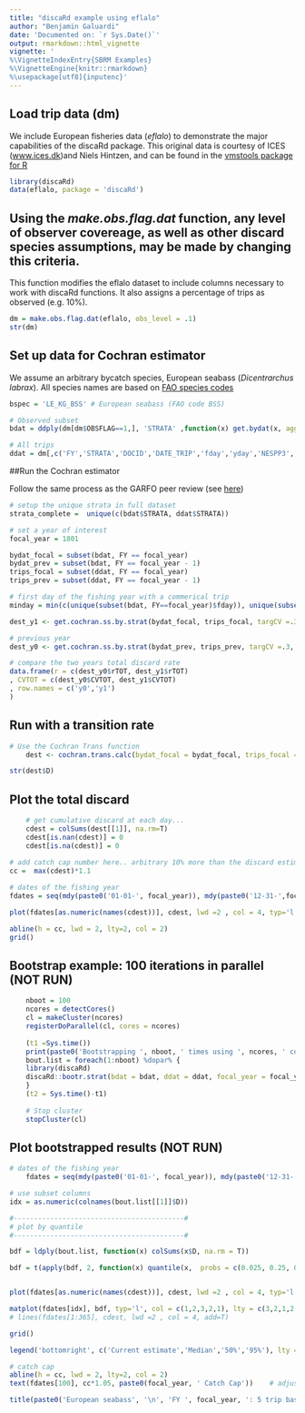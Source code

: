 ---
title: "discaRd example using eflalo"
author: "Benjamin Galuardi"
date: 'Documented on: `r Sys.Date()`'
output: rmarkdown::html_vignette
vignette: '
%\VignetteIndexEntry{SBRM Examples}
%\VignetteEngine{knitr::rmarkdown}
%\usepackage[utf8]{inputenc}'
---

## Load trip data (dm)
We include European fisheries data (*eflalo*) to demonstrate the major capabilities of the discaRd package. This original data is courtesy of ICES ([www.ices.dk](http://ices.dk/Pages/default.aspx))and Niels Hintzen, and can be found in the [vmstools package for R](http://nielshintzen.github.io/vmstools/)


```{r, echo = T, warning = F, message = F, eval = T}
library(discaRd)
data(eflalo, package = 'discaRd')
```

## Using the *make.obs.flag.dat* function, any level of observer covereage, as well as other discard species assumptions, may be made by changing this criteria. 

This function modifies the eflalo dataset to include columns necessary to work with discaRd functions. It also assigns a percentage of trips as observed (e.g. 10%).  


```{r make_obs_flag, echo = T, warning = F, message = F, eval = T}
dm = make.obs.flag.dat(eflalo, obs_level = .1)
str(dm)
```

## Set up data for Cochran estimator

We assume an arbitrary bycatch species, European seabass (_Dicentrarchus labrax_). All species names are based on [FAO species codes](https://datacollection.jrc.ec.europa.eu/wordef/fao)

```{r setup_data, echo = T, warning = F, message = F, eval = T}
bspec = 'LE_KG_BSS' # European seabass (FAO code BSS)

# Observed subset
bdat = ddply(dm[dm$OBSFLAG==1,], 'STRATA' ,function(x) get.bydat(x, aggfact = 'DOCID',load = F, bspec = bspec, catch_disp = 1))

# All trips
ddat = dm[,c('FY','STRATA','DOCID','DATE_TRIP','fday','yday','NESPP3','LIVE_POUNDS')]
```

##Run the Cochran estimator

Follow the same process as the GARFO peer review (see [here](https://www.greateratlantic.fisheries.noaa.gov/aps/discard/review/index.html))
```{r run_cochran, echo = T, warning = F, message = F}
# setup the unique strata in full dataset
strata_complete =  unique(c(bdat$STRATA, ddat$STRATA))

# set a year of interest
focal_year = 1801

bydat_focal = subset(bdat, FY == focal_year)
bydat_prev = subset(bdat, FY == focal_year - 1)
trips_focal = subset(ddat, FY == focal_year)
trips_prev = subset(ddat, FY == focal_year - 1)

# first day of the fishing year with a commerical trip
minday = min(c(unique(subset(bdat, FY==focal_year)$fday)), unique(subset(ddat, FY==focal_year)$fday))

dest_y1 <- get.cochran.ss.by.strat(bydat_focal, trips_focal, targCV =.3, strata_name = "STRATA", strata_complete = strata_complete)

# previous year
dest_y0 <- get.cochran.ss.by.strat(bydat_prev, trips_prev, targCV =.3, strata_name = "STRATA", strata_complete = strata_complete)

# compare the two years total discard rate
data.frame(r = c(dest_y0$rTOT, dest_y1$rTOT)
, CVTOT = c(dest_y0$CVTOT, dest_y1$CVTOT)
, row.names = c('y0','y1')
)

```

## Run with a transition rate
```{r use_trans_rate, echo = T, results='asis', warning = F, message = F, eval = T}
# Use the Cochran Trans function
	dest <- cochran.trans.calc(bydat_focal = bydat_focal, trips_focal = trips_focal, bydat_prev = bydat_prev, trips_prev = trips_prev, CV_target =.3, strata_name = "STRATA", strata_complete = strata_complete, time_span = c(minday, 365))

str(dest$D)
```


## Plot the total discard
```{r plot_discard, echo = F, eval = T, message = F, warning = F}
	# get cumulative discard at each day...
	cdest = colSums(dest[[1]], na.rm=T)
	cdest[is.nan(cdest)] = 0
	cdest[is.na(cdest)] = 0
	
# add catch cap number here.. arbitrary 10% more than the discard estimate.. 
cc =  max(cdest)*1.1  

# dates of the fishing year
fdates = seq(mdy(paste0('01-01-', focal_year)), mdy(paste0('12-31-',focal_year)), 'day')

plot(fdates[as.numeric(names(cdest))], cdest, lwd =2 , col = 4, typ='l', xlab='Fishing Day', ylab='Discard', ylim = c(0, cc*1.2))

abline(h = cc, lwd = 2, lty=2, col = 2)
grid()
```

## Bootstrap example: 100 iterations in parallel (NOT RUN)
```{r boot, echo = T, eval = F, message = F, warning = F}
	nboot = 100
	ncores = detectCores()
	cl = makeCluster(ncores)
	registerDoParallel(cl, cores = ncores)
	
	(t1 =Sys.time())
	print(paste0('Bootstrapping ', nboot, ' times using ', ncores, ' cores'))
	bout.list = foreach(1:nboot) %dopar% {
	library(discaRd)
	discaRd::bootr.strat(bdat = bdat, ddat = ddat, focal_year = focal_year, strata_name = 'STRATA', strata_complete = strata_complete, time_inter = 7, trans_method = "ntrips", time_span = c(minday, 365))
	}
	(t2 = Sys.time()-t1)
	
	# Stop cluster
	stopCluster(cl)
```

## Plot bootstrapped results (NOT RUN)
```{r plot_boot, eval = F, echo=F, fig.height=7, fig.width=8, message=F, warning=F}
# dates of the fishing year
	fdates = seq(mdy(paste0('01-01-', focal_year)), mdy(paste0('12-31-',focal_year+1)), 'day')

# use subset columns
idx = as.numeric(colnames(bout.list[[1]]$D))

#------------------------------------------#
# plot by quantile
#------------------------------------------#

bdf = ldply(bout.list, function(x) colSums(x$D, na.rm = T))

bdf = t(apply(bdf, 2, function(x) quantile(x,  probs = c(0.025, 0.25, 0.5, 0.75, 0.975), na.rm=T)))


plot(fdates[as.numeric(names(cdest))], cdest, lwd =2 , col = 4, typ='l', xlab='Fishing Day', ylab='Discard', ylim = c(0, cc*1.2))

matplot(fdates[idx], bdf, typ='l', col = c(1,2,3,2,1), lty = c(3,2,1,2,3), ylab = 'Discard', xlab = 'Fishing Day', ylim = c(0, max(bdf)*1.05), add=T)
# lines(fdates[1:365], cdest, lwd =2 , col = 4, add=T)

grid()

legend('bottomright', c('Current estimate','Median','50%','95%'), lty = c(1,1,2,3), col = c(4,3,2,1), lwd = c(2,1,1,1), bg = 'white')

# catch cap
abline(h = cc, lwd = 2, lty=2, col = 2)
text(fdates[100], cc*1.05, paste0(focal_year, ' Catch Cap'))    # adjust the annotation location

title(paste0('European seabass', '\n', 'FY ', focal_year, ': 5 trip based Transition Rate'))

```




